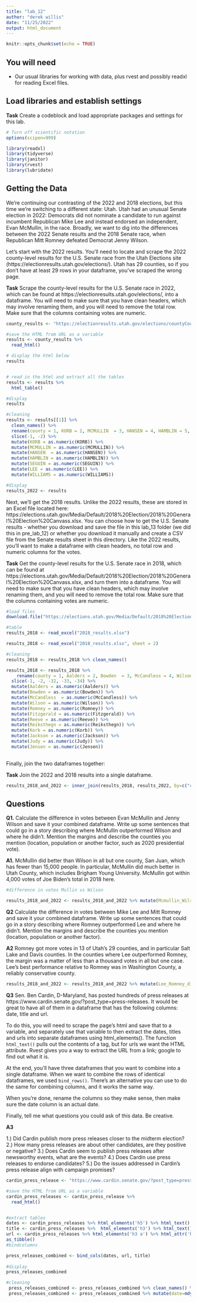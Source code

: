 ```yaml
---
title: "lab_12"
author: "derek willis"
date: "11/25/2022"
output: html_document
---
```


```r
knitr::opts_chunk$set(echo = TRUE)
```

## You will need

* Our usual libraries for working with data, plus rvest and possibly readxl for reading Excel files.

## Load libraries and establish settings

**Task** Create a codeblock and load appropriate packages and settings for this lab.

```r
# Turn off scientific notation
options(scipen=999)

library(readxl)
library(tidyverse)
library(janitor)
library(rvest)
library(lubridate)
```

## Getting the Data

We're continuing our contrasting of the 2022 and 2018 elections, but this time we're switching to a different state: Utah. Utah had an unusual Senate election in 2022: Democrats did not nominate a candidate to run against incumbent Republican Mike Lee and instead endorsed an independent, Evan McMullin, in the race. Broadly, we want to dig into the differences between the 2022 Senate results and the 2018 Senate race, when Republican Mitt Romney defeated Democrat Jenny Wilson.

Let's start with the 2022 results. You'll need to locate and scrape the 2022 county-level results for the U.S. Senate race from the Utah Elections site (https://electionresults.utah.gov/elections/). Utah has 29 counties, so if you don't have at least 29 rows in your dataframe, you've scraped the wrong page.

**Task** Scrape the county-level results for the U.S. Senate race in 2022, which can be found at https://electionresults.utah.gov/elections/, into a dataframe. You will need to make sure that you have clean headers, which may involve renaming them, and you will need to remove the total row. Make sure that the columns containing votes are numeric.

```r

county_results <- "https://electionresults.utah.gov/elections/countyCount/451556070"

#save the HTML from URL as a variable
results <- county_results %>%
  read_html()

# display the html below
results


# read in the html and extract all the tables
results <- results %>%
  html_table()

#display
results

#cleaning
results <- results[[1]] %>%
  clean_names() %>%
  rename(county = 1, KORB = 2, MCMULLIN  = 3, HANSEN = 4, HAMBLIN = 5, SEGUIN = 6, LEE = 7, WILLIAMS = 8  ) %>%
  slice(-1, -2) %>%
  mutate(KORB = as.numeric(KORB)) %>%
  mutate(MCMULLIN = as.numeric(MCMULLIN)) %>%
  mutate(HANSEN  = as.numeric(HANSEN)) %>% 
  mutate(HAMBLIN = as.numeric(HAMBLIN)) %>% 
  mutate(SEGUIN = as.numeric(SEGUIN)) %>% 
  mutate(LEE = as.numeric(LEE)) %>% 
  mutate(WILLIAMS = as.numeric(WILLIAMS))

#display
results_2022 <- results
```

Next, we'll get the 2018 results. Unlike the 2022 results, these are stored in an Excel file located here: https://elections.utah.gov/Media/Default/2018%20Election/2018%20General%20Election%20Canvass.xlsx. You can choose how to get the U.S. Senate results - whether you download and save the file in this lab_13 folder (we did this in pre_lab_12) or whether you download it manually and create a CSV file from the Senate results sheet in this directory. Like the 2022 results, you'll want to make a dataframe with clean headers, no total row and numeric columns for the votes.

**Task** Get the county-level results for the U.S. Senate race in 2018, which can be found at https://elections.utah.gov/Media/Default/2018%20Election/2018%20General%20Election%20Canvass.xlsx, and turn them into a dataframe. You will need to make sure that you have clean headers, which may involve renaming them, and you will need to remove the total row. Make sure that the columns containing votes are numeric.

```r
#load files
download.file("https://elections.utah.gov/Media/Default/2018%20Election/2018%20General%20Election%20Canvass.xlsx", "2018_results.xlsx")

#table
results_2018 <- read_excel("2018_results.xlsx")

results_2018 <- read_excel("2018_results.xlsx", sheet = 2)

#cleaning
results_2018 <- results_2018 %>% clean_names()

results_2018 <- results_2018 %>% 
    rename(county = 1, Aalders = 2, Bowden  = 3, McCandless = 4, Wilson = 5, Romney = 6, Fitzgerald = 7, Reeve = 8, Reiksthegn = 9, Korb = 10, Jackson = 11, Judy = 12, Jensen = 13  ) %>%
  slice(-1, -2, -32, -33, -34) %>%
  mutate(Aalders = as.numeric(Aalders)) %>%
  mutate(Bowden = as.numeric(Bowden)) %>%
  mutate(McCandless  = as.numeric(McCandless)) %>% 
  mutate(Wilson = as.numeric(Wilson)) %>% 
  mutate(Romney = as.numeric(Romney)) %>% 
  mutate(Fitzgerald = as.numeric(Fitzgerald)) %>% 
  mutate(Reeve = as.numeric(Reeve)) %>% 
  mutate(Reiksthegn = as.numeric(Reiksthegn)) %>% 
  mutate(Korb = as.numeric(Korb)) %>% 
  mutate(Jackson = as.numeric(Jackson)) %>% 
  mutate(Judy = as.numeric(Judy)) %>% 
  mutate(Jensen = as.numeric(Jensen))
  

```

Finally, join the two dataframes together:

**Task** Join the 2022 and 2018 results into a single dataframe.

```r

results_2018_and_2022 <- inner_join(results_2018, results_2022, by=c("county" = "county"))
```

## Questions

**Q1.** Calculate the difference in votes between Evan McMullin and Jenny Wilson and save it your combined dataframe. Write up some sentences that could go in a story describing where McMullin outperformed Wilson and where he didn't. Mention the margins and describe the counties you mention (location, population or another factor, such as 2020 presidential vote).

**A1.** McMullin did better than Wilson in all but one county, San Juan, which has fewer than 15,000 people. In particular, McMullin did much better in Utah County, which includes Brigham Young University. McMullin got within 4,000 votes of Joe Biden's total in 2018 here.

```r
#difference in votes Mullin vs Wilson

results_2018_and_2022 <- results_2018_and_2022 %>% mutate(Mcmullin_Wilson_diff = (MCMULLIN) -(Wilson))
```

**Q2** Calculate the difference in votes between Mike Lee and Mitt Romney and save it your combined dataframe. Write up some sentences that could go in a story describing where Romney outperformed Lee and where he didn't. Mention the margins and describe the counties you mention (location, population or another factor).

**A2** Romney got more votes in 13 of Utah's 29 counties, and in particular Salt Lake and Davis counties. In the counties where Lee outperformed Romney, the margin was a matter of less than a thousand votes in all but one case. Lee's best performance relative to Romney was in Washington County, a reliably conservative county.

```r
results_2018_and_2022 <- results_2018_and_2022 %>% mutate(Lee_Romney_diff = (LEE) - (Romney))
```

**Q3** Sen. Ben Cardin, D-Maryland, has posted hundreds of press releases at https://www.cardin.senate.gov/?post_type=press-releases. It would be great to have all of them in a dataframe that has the following columns: date, title and url.

To do this, you will need to scrape the page's html and save that to a variable, and separately use that variable to then extract the dates, titles and urls into separate dataframes using html_elements(). The function `html_text()` pulls out the contents of a tag, but for urls we want the HTML attribute. Rvest gives you a way to extract the URL from a link; google to find out what it is.

At the end, you'll have three dataframes that you want to combine into a single dataframe. When we want to combine the rows of identical dataframes, we used `bind_rows()`. There's an alternative you can use to do the same for combining columns, and it works the same way.

When you're done, rename the columns so they make sense, then make sure the date column is an actual date.

Finally, tell me what questions you could ask of this data. Be creative.

**A3** 

1.) Did Cardin publish more press releases closer to the midterm election?
2.) How many press releases are about other candidates, are they positive or negative?
3.) Does Cardin seem to publish press releases after newsworthy events, what are the events?
4.) Does Cardin use press releases to endorse candidates?
5.) Do the issues addressed in Cardin's press release align with campaign promises?

```r
cardin_press_release <- "https://www.cardin.senate.gov/?post_type=press-releases"

#save the HTML from URL as a variable
cardin_press_releases <- cardin_press_release %>%
  read_html()


#extract tables
dates <- cardin_press_releases %>% html_elements('h5') %>% html_text() %>% as_tibble()
title <- cardin_press_releases %>%  html_elements('h3') %>% html_text() %>% as_tibble()
url <- cardin_press_releases %>% html_elements('h3 a') %>% html_attr('href')%>% 
as_tibble() 
#bindcolumns

press_releases_combined <- bind_cols(dates, url, title)
  
#display
press_releases_combined

#cleaning
 press_releases_combined <- press_releases_combined %>% clean_names() %>% rename(date = 1, url= 2, title  = 3)
 press_releases_combined <- press_releases_combined %>% mutate(date=mdy(date))
 
 
```
